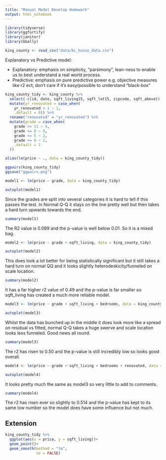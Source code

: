 ```yaml
---
title: "Manual Model Develop Homework"
output: html_notebook
---
```


```r
library(tidyverse)
library(ggfortify)
library(janitor)
library(GGally)

king_county <- read_csv("data/kc_house_data.csv")
```


Explanatory vs Predictive model:

* Explanatory: emphasis on simplicity, "parsimony", lean-ness to enable us to best understand a real world process.
* Predictive: emphasis on pure predictive power e.g. objective measures like r2 ect; don't care if it's easy/possible to understand "black-box" 

```r
king_county_tidy <- king_county %>% 
  select(-c(id, date, sqft_living15, sqft_lot15, zipcode, sqft_above)) %>% 
  mutate(yr_renovated = case_when(
    yr_renovated > 1 ~ 1,
    .default = 0)) %>% 
  rename("renovated" = "yr_renovated") %>% 
  mutate(grade = case_when(
    grade >= 11 ~ 4,
    grade <= 8 ~ 3,
    grade <= 5 ~ 2,
    grade >= 0 ~ 1,
    .default = 1
  ))
```

```r
alias(lm(price ~ ., data = king_county_tidy))
```

```r
ggpairs(king_county_tidy)
ggsave("ggpairs.png")
```

```r
model1 <- lm(price ~ grade, data = king_county_tidy)
```

```r
autoplot(model1)
```

Since the grades are split into several categories it is hard to tell if this passes the test. In Normal Q-Q it stays on the line pretty well but then takes a hard turn upwards towards the end. 

```r
summary(model1)
```

The R2 value is 0.089 and the p-value is well below 0.01. So it is a mixed bag. 
```r
model2 <- lm(price ~ grade + sqft_living, data = king_county_tidy)
```

```r
autoplot(model2)
```

This does look a lot better for being statistically significant but it still takes a hard turn on normal QQ and it looks slightly heterodeskicity/funneled on scale location.

```r
summary(model2)
```

It has a far higher r2 value of 0.49 and the p-value is far smaller so sqft_living has created a much more reliable model. 


```r
model3 <- lm(price ~ grade + sqft_living + bedrooms, data = king_county_tidy)
```

```r
autoplot(model3)
```

Whilst the data has bunched up in the middle it does look more like a spread on residual vs fitted, normal Q-Q takes a huge swerve and scale location looks less funneled. Good news all round.

```r
summary(model3)
```

The r2 has risen to 0.50 and the p-value is still incredibly low so looks good overall. 

```r
model4 <- lm(price ~ grade + sqft_living + bedrooms + renovated, data = king_county_tidy)
```

```r
autoplot(model4)
```

It looks pretty much the same as model3 so very little to add to comments.

```r
summary(model4)
```

The r2 has risen ever so slightly to 0.514 and the p-value has kept to its same low number so the model does have some influence but not much. 

## Extension 

```r
king_county_tidy %>% 
  ggplot(aes(x = price, y = sqft_living))+
  geom_point()+
  geom_smooth(method = "lm", 
              se = FALSE)
```

